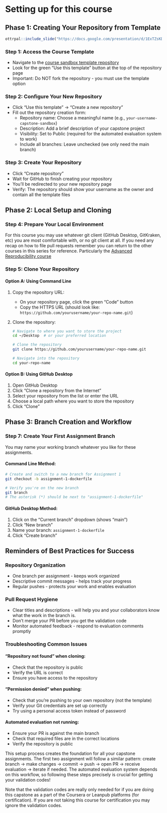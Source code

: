 # Setting up for this course

## Phase 1: Creating Your Repository from Template

```r
ottrpal::include_slide("https://docs.google.com/presentation/d/1ExTZsKDHKM0fIi0_tB80qd8cHvqjEDyNJp-OsnvZ19o/edit?slide=id.g360ed975019_0_188#slide=id.g360ed975019_0_188")
```

### Step 1: Access the Course Template
- Navigate to the [course sandbox template repository](https://github.com/fhdsl/capstone-sandbox)
- Look for the green "Use this template" button at the top of the repository page
- Important: Do NOT fork the repository - you must use the template option

### Step 2: Configure Your New Repository
- Click "Use this template" → "Create a new repository"
- Fill out the repository creation form:
  - Repository name: Choose a meaningful name (e.g., `your-username-capstone-sandbox`)
  - Description: Add a brief description of your capstone project
  - Visibility: Set to Public (required for the automated evaluation system to work)
  - Include all branches: Leave unchecked (we only need the main branch)

### Step 3: Create Your Repository
- Click "Create repository"
- Wait for GitHub to finish creating your repository
- You'll be redirected to your new repository page
- Verify: The repository should show your username as the owner and contain all the template files

## Phase 2: Local Setup and Cloning

### Step 4: Prepare Your Local Environment
For this course you may use whatever git client (GitHub Desktop, GitKraken, etc) you are most comfortable with, or no git client at all. 
If you need any recap on how to file pull requests remember you can return to the other courses in this series for reference. Particularly the [Advanced Reproducibility course](https://jhudatascience.org/Adv_Reproducibility_in_Cancer_Informatics/using-version-control-with-github.html)

### Step 5: Clone Your Repository

#### Option A: Using Command Line
1. Copy the repository URL:
   - On your repository page, click the green "Code" button
   - Copy the HTTPS URL (should look like: `https://github.com/yourusername/your-repo-name.git`)

2. Clone the repository:
   ```bash
   # Navigate to where you want to store the project
   cd ~/Desktop  # or your preferred location

   # Clone the repository
   git clone https://github.com/yourusername/your-repo-name.git

   # Navigate into the repository
   cd your-repo-name
   ```

#### Option B: Using GitHub Desktop
1. Open GitHub Desktop
2. Click "Clone a repository from the Internet"
3. Select your repository from the list or enter the URL
4. Choose a local path where you want to store the repository
5. Click "Clone"

## Phase 3: Branch Creation and Workflow

### Step 7: Create Your First Assignment Branch

You may name your working branch whatever you like for these assignments.

#### Command Line Method:
```bash
# Create and switch to a new branch for Assignment 1
git checkout -b assignment-1-dockerfile

# Verify you're on the new branch
git branch
# The asterisk (*) should be next to "assignment-1-dockerfile"
```

#### GitHub Desktop Method:
1. Click on the "Current branch" dropdown (shows "main")
2. Click "New branch"
3. Name your branch: `assignment-1-dockerfile`
4. Click "Create branch"

## Reminders of Best Practices for Success

### Repository Organization
- One branch per assignment - keeps work organized
- Descriptive commit messages - helps track your progress
- Regular pushes - protects your work and enables evaluation

### Pull Request Hygiene
- Clear titles and descriptions - will help you and your collaborators know what the work in the branch is.
- Don't merge your PR before you get the validation code
- Monitor automated feedback - respond to evaluation comments promptly

### Troubleshooting Common Issues

#### "Repository not found" when cloning:
- Check that the repository is public
- Verify the URL is correct
- Ensure you have access to the repository

#### "Permission denied" when pushing:
- Check that you're pushing to your own repository (not the template)
- Verify your Git credentials are set up correctly
- Try using a personal access token instead of password

#### Automated evaluation not running:
- Ensure your PR is against the main branch
- Check that required files are in the correct locations
- Verify the repository is public

This setup process creates the foundation for all your capstone assignments.
The first two assignment will follow a similar pattern:
create branch → make changes → commit → push → open PR → receive evaluation → iterate if needed.
The automated evaluation system depends on this workflow, so following these steps precisely is crucial for getting your validation codes!

Note that the validation codes are really only needed for if you are doing this capstone as a part of the Coursera or Leanpub platforms (for certification). If you are not taking this course for certification you may ignore the validation codes.
